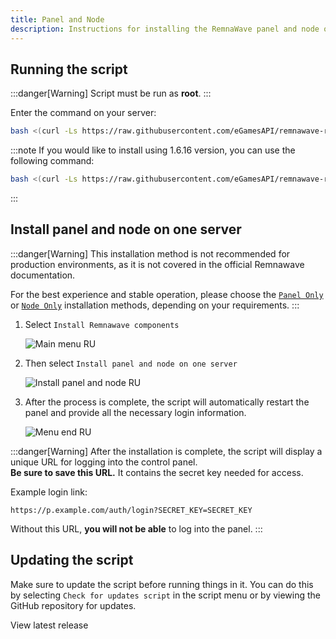 ---
title: Panel and Node
description: Instructions for installing the RemnaWave panel and node on your server.
---


## Running the script

:::danger[Warning]
Script must be run as **root**.
:::

Enter the command on your server:

```bash
bash <(curl -Ls https://raw.githubusercontent.com/eGamesAPI/remnawave-reverse-proxy/refs/heads/main/install_remnawave.sh)
```

:::note
If you would like to install using 1.6.16 version, you can use the following command:

```bash
bash <(curl -Ls https://raw.githubusercontent.com/eGamesAPI/remnawave-reverse-proxy/refs/tags/v.1.7.5/install_remnawave.sh)
```
:::

## Install panel and node on one server

:::danger[Warning]
This installation method is not recommended for production environments, as it is not covered in the official Remnawave documentation.

For the best experience and stable operation, please choose the [`Panel Only`](https://wiki.egam.es/installation/panel-only/) or [`Node Only`](https://wiki.egam.es/installation/node-only/) installation methods, depending on your requirements.
:::

<Steps>

1. Select `Install Remnawave components`

    ![Main menu RU](https://raw.githubusercontent.com/eGamesAPI/remnawave-reverse-proxy/refs/heads/main/docs/src/assets/en/main_menu.webp)

2. Then select `Install panel and node on one server`

    ![Install panel and node RU](https://raw.githubusercontent.com/eGamesAPI/remnawave-reverse-proxy/refs/heads/main/docs/src/assets/en/install_panel_node.webp)

3. After the process is complete, the script will automatically restart the panel and provide all the necessary login information.

    ![Menu end RU](https://raw.githubusercontent.com/eGamesAPI/remnawave-reverse-proxy/refs/heads/main/docs/src/assets/en/menu_end.webp)

</Steps>

:::danger[Warning]
After the installation is complete, the script will display a unique URL for logging into the control panel.  
**Be sure to save this URL.** It contains the secret key needed for access.

Example login link:
```
https://p.example.com/auth/login?SECRET_KEY=SECRET_KEY
```
Without this URL, **you will not be able** to log into the panel.
:::

## Updating the script

Make sure to update the script before running things in it. You can do this by selecting `Check for updates script` in the script menu or by viewing the GitHub repository for updates.

<div style={{ display: 'flex', flexDirection: 'column', alignItems: 'center', gap: '1rem', textAlign: 'center' }}>
    <LinkButton
        href="https://github.com/eGamesAPI/remnawave-reverse-proxy/releases/latest"
        icon="github"
        iconPlacement="start"
    >
        View latest release
    </LinkButton>
</div>